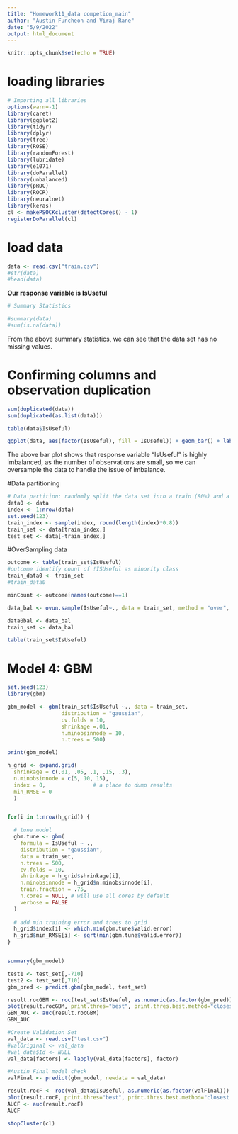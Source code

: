 ```yaml
---
title: "Homework11_data competion_main"
author: "Austin Funcheon and Viraj Rane"
date: "5/9/2022"
output: html_document
---
```


```r
knitr::opts_chunk$set(echo = TRUE)
```

# loading libraries
```r
# Importing all libraries
options(warn=-1)
library(caret)
library(ggplot2)
library(tidyr)
library(dplyr)
library(tree)
library(ROSE)
library(randomForest)
library(lubridate)
library(e1071)
library(doParallel)
library(unbalanced)
library(pROC)
library(ROCR)
library(neuralnet)
library(keras)
cl <- makePSOCKcluster(detectCores() - 1)
registerDoParallel(cl)
```

# load data
```r
data <- read.csv("train.csv")
#str(data)
#head(data)
```

**Our response variable is IsUseful**

```r
# Summary Statistics

#summary(data)
#sum(is.na(data))
```

From the above summary statistics, we can see that the data set has no missing values.

# Confirming columns and observation duplication
```r
sum(duplicated(data))
sum(duplicated(as.list(data)))
```

```r
table(data$IsUseful)
```

```r
ggplot(data, aes(factor(IsUseful), fill = IsUseful)) + geom_bar() + labs(x = "Is Useful")
```

The above bar plot shows that response variable "IsUseful" is highly imbalanced, as the number of observations are small, so we can oversample the data to handle the issue of imbalance.

#Data partitioning

```r
# Data partition: randomly split the data set into a train (80%) and a test set (20%)
data0 <- data
index <- 1:nrow(data)
set.seed(123)
train_index <- sample(index, round(length(index)*0.8))
train_set <- data[train_index,]
test_set <- data[-train_index,]
```


#OverSampling data

```r
outcome <- table(train_set$IsUseful)
#outcome identify count of !ISUseful as minority class
train_data0 <- train_set
#train_data0

minCount <- outcome[names(outcome)==1]

data_bal <- ovun.sample(IsUseful~., data = train_set, method = "over", N = minCount*2)$data

data0bal <- data_bal
train_set <- data_bal

table(train_set$IsUseful)
```

# Model 4: GBM

```r
set.seed(123)
library(gbm)

gbm_model <- gbm(train_set$IsUseful ~., data = train_set,
                 distribution = "gaussian",
                 cv.folds = 10,
                 shrinkage =.01,
                 n.minobsinnode = 10,
                 n.trees = 500)

print(gbm_model)

```

```r
h_grid <- expand.grid(
  shrinkage = c(.01, .05, .1, .15, .3),
  n.minobsinnode = c(5, 10, 15),
  index = 0,               # a place to dump results
  min_RMSE = 0  
  )


for(i in 1:nrow(h_grid)) {

  # tune model
  gbm.tune <- gbm(
    formula = IsUseful ~ .,
    distribution = "gaussian",
    data = train_set,
    n.trees = 500,
    cv.folds = 10,
    shrinkage = h_grid$shrinkage[i],
    n.minobsinnode = h_grid$n.minobsinnode[i],
    train.fraction = .75,
    n.cores = NULL, # will use all cores by default
    verbose = FALSE
  )
  
  # add min training error and trees to grid
  h_grid$index[i] <- which.min(gbm.tune$valid.error)
  h_grid$min_RMSE[i] <- sqrt(min(gbm.tune$valid.error))
}



```



```r
summary(gbm_model)
```


```r
test1 <- test_set[,-710]
test2 <- test_set[,710]
gbm_pred <- predict.gbm(gbm_model, test_set)

result.rocGBM <- roc(test_set$IsUseful, as.numeric(as.factor(gbm_pred)))
plot(result.rocGBM, print.thres="best", print.thres.best.method="closest.topleft", print.auc=TRUE)
GBM_AUC <- auc(result.rocGBM)
GBM_AUC
```


```r
#Create Validation Set
val_data <- read.csv("test.csv")
#valOriginal <- val_data
#val_data$Id <- NULL
val_data[factors] <- lapply(val_data[factors], factor)
```


```r
#Austin Final model check
valFinal <- predict(gbm_model, newdata = val_data)

result.rocF <- roc(val_data$IsUseful, as.numeric(as.factor(valFinal)))
plot(result.rocF, print.thres="best", print.thres.best.method="closest.topleft", print.auc=TRUE)
AUCF <- auc(result.rocF)
AUCF
```

```r
stopCluster(cl)
```